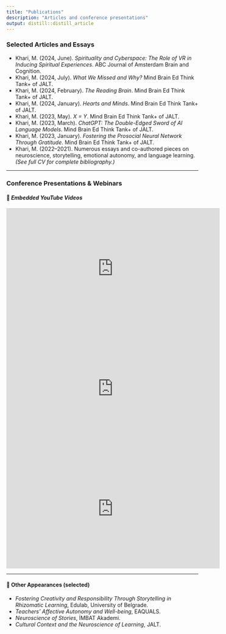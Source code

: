 ```yaml
---
title: "Publications"
description: "Articles and conference presentations"
output: distill::distill_article
---
```


### Selected Articles and Essays

- Khari, M. (2024, June). *Spirituality and Cyberspace: The Role of VR in Inducing Spiritual Experiences*. ABC Journal of Amsterdam Brain and Cognition.
- Khari, M. (2024, July). *What We Missed and Why?* Mind Brain Ed Think Tank+ of JALT.
- Khari, M. (2024, February). *The Reading Brain*. Mind Brain Ed Think Tank+ of JALT.
- Khari, M. (2024, January). *Hearts and Minds*. Mind Brain Ed Think Tank+ of JALT.
- Khari, M. (2023, May). *X = Y*. Mind Brain Ed Think Tank+ of JALT.
- Khari, M. (2023, March). *ChatGPT: The Double-Edged Sword of AI Language Models*. Mind Brain Ed Think Tank+ of JALT.
- Khari, M. (2023, January). *Fostering the Prosocial Neural Network Through Gratitude*. Mind Brain Ed Think Tank+ of JALT.
- Khari, M. (2022–2021). Numerous essays and co-authored pieces on neuroscience, storytelling, emotional autonomy, and language learning.  
  *(See full CV for complete bibliography.)*

---

### Conference Presentations & Webinars

#### 🎥 *Embedded YouTube Videos*

<iframe width="560" height="315" src="https://www.youtube.com/embed/78VlsATYm-0" frameborder="0" allowfullscreen></iframe>

<iframe width="560" height="315" src="https://www.youtube.com/embed/_FT-gagz_y4" frameborder="0" allowfullscreen></iframe>

<iframe width="560" height="315" src="https://www.youtube.com/embed/fJL85tWtlRs?start=1448" frameborder="0" allowfullscreen></iframe>

---

#### 📣 Other Appearances (selected)

- *Fostering Creativity and Responsibility Through Storytelling in Rhizomatic Learning*, Edulab, University of Belgrade.
- *Teachers’ Affective Autonomy and Well-being*, EAQUALS.
- *Neuroscience of Stories*, İMBAT Akademi.
- *Cultural Context and the Neuroscience of Learning*, JALT.
